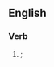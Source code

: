 ==English==

===Verb===
{{head|en|verb form}}

# {{en-past of|intrench|nodot=1}}; {{obsolete spelling of|entrenched|lang=en|nocap=1}}